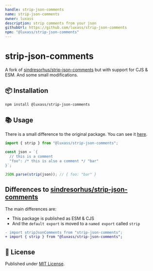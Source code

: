 ```yaml
---
handle: strip-json-comments
name: strip-json-comments
owner: luxass
description: strip comments from your json
githubUrl: https://github.com/luxass/strip-json-comments
npm: "@luxass/strip-json-comments"
---
```


# strip-json-comments




A fork of [sindresorhus/strip-json-comments](https://github.com/sindresorhus/strip-json-comments) but with support for CJS & ESM. And some small modifications.

## 📦 Installation

```sh
npm install @luxass/strip-json-comments
```

## 📚 Usage

There is a small difference to the original package. You can see it [here](https://github.com/luxass/strip-json-comments/blob/main/#differences-to-sindresorhusstrip-json-comments).

```ts
import { strip } from "@luxass/strip-json-comments";

const json = `{
  // this is a comment
  "foo": /* this is also a comment */ "bar"
}`;

JSON.parse(strip(json)); // { foo: "bar" }
```

## Differences to [sindresorhus/strip-json-comments](https://github.com/sindresorhus/strip-json-comments)

The main differences are:

* This package is published as ESM & CJS
* And the `default export` is moved to a `named export` called `strip`

```diff
- import stripJsonComments from "strip-json-comments";
+ import { strip } from "@luxass/strip-json-comments";
```

## 📄 License

Published under [MIT License](https://github.com/luxass/strip-json-comments/blob/main/LICENSE).

